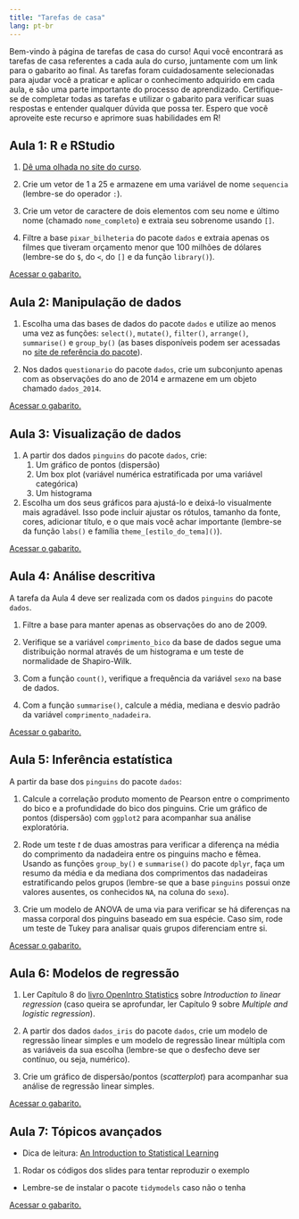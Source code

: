 ```yaml
---
title: "Tarefas de casa"
lang: pt-br
---
```


Bem-vindo à página de tarefas de casa do curso! Aqui você
encontrará as tarefas de casa referentes a cada aula do curso,
juntamente com um link para o gabarito ao final.
As tarefas foram cuidadosamente selecionadas para ajudar você
a praticar e aplicar o conhecimento adquirido em cada aula,
e são uma parte importante do processo de aprendizado.
Certifique-se de completar todas as tarefas e utilizar o
gabarito para verificar suas respostas e entender qualquer
dúvida que possa ter.
Espero que você aproveite este recurso e
aprimore suas habilidades em R!

## Aula 1: R e RStudio

1. [Dê uma olhada no site do curso](https://brunomontezano.github.io/r-workshop/).

2. Crie um vetor de 1 a 25 e armazene em uma variável de nome
`sequencia` (lembre-se do operador `:`).
  
3. Crie um vetor de caractere de dois elementos com seu nome
e último nome (chamado `nome_completo`) e extraia seu
sobrenome usando `[]`.

4. Filtre a base `pixar_bilheteria` do pacote `dados` 
e extraia apenas os filmes que tiveram orçamento menor que
100 milhões de dólares (lembre-se do `$`, do `<`, do `[]`
e da função `library()`).

[Acessar o gabarito.](gabaritos/1_r_e_rstudio/gabarito.html)
  
## Aula 2: Manipulação de dados

1. Escolha uma das bases de dados do pacote `dados` e utilize
ao menos uma vez as funções: `select()`, `mutate()`,
`filter()`, `arrange()`, `summarise()` e `group_by()` (as bases disponíveis podem ser acessadas no [site de referência do pacote](https://cienciadedatos.github.io/dados/reference/index.html)).
  
2. Nos dados `questionario` do pacote `dados`, crie um
subconjunto apenas com as observações do ano de 2014 e
armazene em um objeto chamado `dados_2014`.

[Acessar o gabarito.](gabaritos/2_manipulacao/gabarito.html)
  
## Aula 3: Visualização de dados
  
1. A partir dos dados `pinguins` do pacote `dados`, crie:
    1. Um gráfico de pontos (dispersão)
    2. Um box plot (variável numérica estratificada por
    uma variável categórica)
    3. Um histograma
  
2. Escolha um dos seus gráficos para ajustá-lo e deixá-lo
visualmente mais agradável. Isso pode incluir ajustar os
rótulos, tamanho da fonte, cores, adicionar título, e o
que mais você achar importante (lembre-se da função `labs()`
e família `theme_[estilo_do_tema]()`).

[Acessar o gabarito.](gabaritos/3_visualizacao/gabarito.html)

## Aula 4: Análise descritiva

A tarefa da Aula 4 deve ser realizada com os dados `pinguins`
do pacote `dados`.

1. Filtre a base para manter apenas as observações do ano de 2009.

2. Verifique se a variável `comprimento_bico` da base de
dados segue uma distribuição normal através de um histograma
e um teste de normalidade de Shapiro-Wilk.

3. Com a função `count()`, verifique a frequência da
variável `sexo` na base de dados.

4. Com a função `summarise()`, calcule a média, mediana e
desvio padrão da variável `comprimento_nadadeira`.

[Acessar o gabarito.](gabaritos/4_descritiva/gabarito.html)
  
## Aula 5: Inferência estatística

A partir da base dos `pinguins` do pacote `dados`:

1. Calcule a correlação produto momento de Pearson entre
o comprimento do bico e a profundidade do bico dos pinguins.
Crie um gráfico de pontos (dispersão) com `ggplot2` para
acompanhar sua análise exploratória.

2. Rode um teste *t* de duas amostras para verificar a
diferença na média do comprimento da nadadeira entre os
pinguins macho e fêmea.
Usando as funções `group_by()` e `summarise()` do pacote
`dplyr`, faça um resumo da média e da mediana dos
comprimentos das nadadeiras estratificando pelos grupos
(lembre-se que a base `pinguins` possui onze valores ausentes,
os conhecidos `NA`, na coluna do `sexo`).

3. Crie um modelo de ANOVA de uma via para verificar se
há diferenças na massa corporal dos pinguins baseado em
sua espécie.
Caso sim, rode um teste de Tukey para analisar quais
grupos diferenciam entre si.
  
[Acessar o gabarito.](gabaritos/5_inferencia/gabarito.html)
  
## Aula 6: Modelos de regressão

1. Ler Capítulo 8 do
[livro OpenIntro Statistics](https://www.openintro.org/book/os/)
sobre *Introduction to linear regression* (caso queira se
aprofundar, ler Capítulo 9 sobre
*Multiple and logistic regression*).

2. A partir dos dados `dados_iris` do pacote `dados`,
crie um modelo de regressão linear simples e um
modelo de regressão linear múltipla com as variáveis da
sua escolha (lembre-se que o desfecho deve ser contínuo,
ou seja, numérico).
  
3. Crie um gráfico de dispersão/pontos (*scatterplot*)
para acompanhar sua análise de regressão linear simples.
  
[Acessar o gabarito.](gabaritos/6_regressao/gabarito.html)
  
## Aula 7: Tópicos avançados

* Dica de leitura: [An Introduction to Statistical Learning](https://www.statlearning.com/)

1. Rodar os códigos dos slides para tentar reproduzir o exemplo
  - Lembre-se de instalar o pacote `tidymodels` caso não o tenha
  
[Acessar o gabarito.](gabaritos/7_intro_ml/gabarito.html)